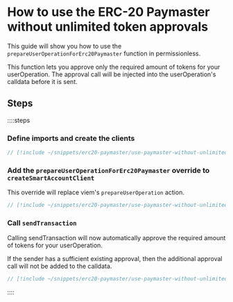 # How to use the ERC-20 Paymaster without unlimited token approvals

This guide will show you how to use the `prepareUserOperationForErc20Paymaster` function in permissionless.

This function lets you approve only the required amount of tokens for your userOperation. The approval call will be injected into the userOperation's calldata before it is sent.

## Steps

::::steps
### Define imports and create the clients

```ts
// [!include ~/snippets/erc20-paymaster/use-paymaster-without-unlimited-approval.ts:clients]
```

### Add the `prepareUserOperationForErc20Paymaster` override to `createSmartAccountClient`

This override will replace viem's `prepareUserOperation` action.

```ts
// [!include ~/snippets/erc20-paymaster/use-paymaster-without-unlimited-approval.ts:prepareUserOperation]
```

### Call `sendTransaction`

Calling sendTransaction will now automatically approve the required amount of tokens for your userOperation.

If the sender has a sufficient existing approval, then the additional approval call will not be added to the calldata.

```ts
// [!include ~/snippets/erc20-paymaster/use-paymaster-without-unlimited-approval.ts:sendOp]
```

::::
